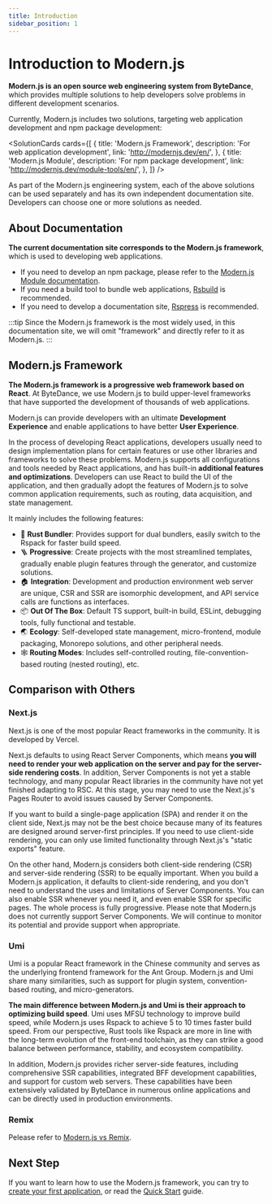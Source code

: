 ```yaml
---
title: Introduction
sidebar_position: 1
---
```


# Introduction to Modern.js

**Modern.js is an open source web engineering system from ByteDance**, which provides multiple solutions to help developers solve problems in different development scenarios.

Currently, Modern.js includes two solutions, targeting web application development and npm package development:


<SolutionCards
  cards={[
    {
      title: 'Modern.js Framework',
      description: 'For web application development',
      link: 'http://modernjs.dev/en/',
    },
    {
      title: 'Modern.js Module',
      description: 'For npm package development',
      link: 'http://modernjs.dev/module-tools/en/',
    },
  ]}
/>

As part of the Modern.js engineering system, each of the above solutions can be used separately and has its own independent documentation site. Developers can choose one or more solutions as needed.

## About Documentation

**The current documentation site corresponds to the Modern.js framework**, which is used to developing web applications.

- If you need to develop an npm package, please refer to the [Modern.js Module documentation](https://modernjs.dev/module-tools).
- If you need a build tool to bundle web applications, [Rsbuild](https://rsbuild.dev/) is recommended.
- If you need to develop a documentation site, [Rspress](https://rspress.dev/) is recommended.

:::tip
Since the Modern.js framework is the most widely used, in this documentation site, we will omit "framework" and directly refer to it as Modern.js.
:::

## Modern.js Framework

**The Modern.js framework is a progressive web framework based on React**. At ByteDance, we use Modern.js to build upper-level frameworks that have supported the development of thousands of web applications.

Modern.js can provide developers with an ultimate **Development Experience** and enable applications to have better **User Experience**.

In the process of developing React applications, developers usually need to design implementation plans for certain features or use other libraries and frameworks to solve these problems. Modern.js supports all configurations and tools needed by React applications, and has built-in **additional features and optimizations**. Developers can use React to build the UI of the application, and then gradually adopt the features of Modern.js to solve common application requirements, such as routing, data acquisition, and state management.

It mainly includes the following features:

- 🚀 **Rust Bundler**: Provides support for dual bundlers, easily switch to the Rspack for faster build speed.
- 🪜 **Progressive**: Create projects with the most streamlined templates, gradually enable plugin features through the generator, and customize solutions.
- 🏠 **Integration**: Development and production environment web server are unique, CSR and SSR are isomorphic development, and API service calls are functions as interfaces.
- 📦 **Out Of The Box**: Default TS support, built-in build, ESLint, debugging tools, fully functional and testable.
- 🌏 **Ecology**: Self-developed state management, micro-frontend, module packaging, Monorepo solutions, and other peripheral needs.
- 🕸 **Routing Modes**: Includes self-controlled routing, file-convention-based routing (nested routing), etc.

## Comparison with Others

### Next.js

Next.js is one of the most popular React frameworks in the community. It is developed by Vercel.

Next.js defaults to using React Server Components, which means **you will need to render your web application on the server and pay for the server-side rendering costs**. In addition, Server Components is not yet a stable technology, and many popular React libraries in the community have not yet finished adapting to RSC. At this stage, you may need to use the Next.js's Pages Router to avoid issues caused by Server Components.

If you want to build a single-page application (SPA) and render it on the client side, Next.js may not be the best choice because many of its features are designed around server-first principles. If you need to use client-side rendering, you can only use limited functionality through Next.js's "static exports" feature.

On the other hand, Modern.js considers both client-side rendering (CSR) and server-side rendering (SSR) to be equally important. When you build a Modern.js application, it defaults to client-side rendering, and you don't need to understand the uses and limitations of Server Components. You can also enable SSR whenever you need it, and even enable SSR for specific pages. The whole process is fully progressive. Please note that Modern.js does not currently support Server Components. We will continue to monitor its potential and provide support when appropriate.

### Umi

Umi is a popular React framework in the Chinese community and serves as the underlying frontend framework for the Ant Group. Modern.js and Umi share many similarities, such as support for plugin system, convention-based routing, and micro-generators.

**The main difference between Modern.js and Umi is their approach to optimizing build speed**. Umi uses MFSU technology to improve build speed, while Modern.js uses Rspack to achieve 5 to 10 times faster build speed. From our perspective, Rust tools like Rspack are more in line with the long-term evolution of the front-end toolchain, as they can strike a good balance between performance, stability, and ecosystem compatibility.

In addition, Modern.js provides richer server-side features, including comprehensive SSR capabilities, integrated BFF development capabilities, and support for custom web servers. These capabilities have been extensively validated by ByteDance in numerous online applications and can be directly used in production environments.

### Remix

Pelease refer to [Modern.js vs Remix](https://github.com/web-infra-dev/modern.js/discussions/4872).

## Next Step

If you want to learn how to use the Modern.js framework, you can try to [create your first application](/tutorials/first-app/c01-start), or read the [Quick Start](/guides/get-started/quick-start) guide.
